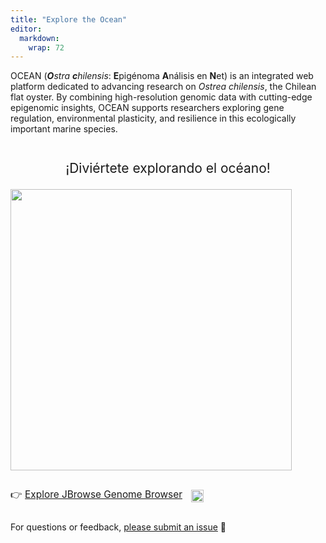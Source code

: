 ```yaml
---
title: "Explore the Ocean"
editor: 
  markdown: 
    wrap: 72
---
```


OCEAN (***O**stra **c**hilensis*: **E**pigénoma **A**nálisis en **N**et)
is an integrated web platform dedicated to advancing research on *Ostrea
chilensis*, the Chilean flat oyster. By combining high-resolution
genomic data with cutting-edge epigenomic insights, OCEAN supports
researchers exploring gene regulation, environmental plasticity, and
resilience in this ecologically important marine species.

::: {style="text-align: center; font-size: 1.5em; margin-top: 2em;"}
¡Diviértete explorando el océano!
:::

![](img/ocean.png){fig-align="center"
width="450px"}

::: {style="display: flex; align-items: center; gap: 1em;"}
[👉 <a href="jbrowse/index.html">Explore JBrowse Genome
Browser</a>]{style="font-size: 1.1em;"}

<a href="https://github.com/RobertsLab/OCEAN/releases">
<img src="https://img.shields.io/github/v/release/RobertsLab/OCEAN" style="height: 1.4em;"/>
</a>
:::

For questions or feedback, [please submit an
issue](https://github.com/RobertsLab/OCEAN/issues/new/choose) 🧬
